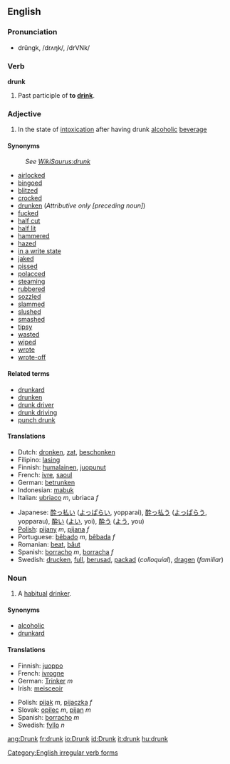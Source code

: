 ==English==

=== Pronunciation ===
*drŭngk, /drʌŋk/, /drVNk/

=== Verb ===
'''drunk'''
#Past participle of '''to [[drink]]'''.

=== Adjective ===
{{en-ad2|'''drunk'''|'''[[drunker]]'''|'''[[drunkest]]'''}}
# In the state of [[intoxication]] after having drunk [[alcoholic]] [[beverage]]

==== Synonyms ====
:''See [[:WikiSaurus:drunk|WikiSaurus:drunk]]''
*[[airlocked]]
*[[bingoed]]
*[[blitzed]]
*[[crocked]]
*[[drunken]] (''Attributive only [preceding noun]'')
*[[fucked]]
*[[half cut]]
*[[half lit]]
*[[hammered]]
*[[hazed]]
*[[in a write state]]
*[[jaked]]
*[[pissed]]
*[[polacced]]
*[[steaming]]
*[[rubbered]]
*[[sozzled]]
*[[slammed]]
*[[slushed]]
*[[smashed]]
*[[tipsy]]
*[[wasted]]
*[[wiped]]
*[[wrote]]
*[[wrote-off]]

====Related terms====
*[[drunkard]]
*[[drunken]]
*[[drunk driver]]
*[[drunk driving]]
*[[punch drunk]]

==== Translations ====
{{top}}
*Dutch: [[dronken]], [[zat]], [[beschonken]]
*Filipino: [[lasing]]
*Finnish: [[humalainen]], [[juopunut]]
*French: [[ivre]], [[saoul]]
*German: [[betrunken]]
*Indonesian: [[mabuk]]
*Italian: [[ubriaco]] ''m'', ubriaca ''f''
{{mid}}
*Japanese: [[酔っ払い]] ([[よっぱらい]], yopparai), [[酔っ払う]] ([[よっぱらう]], yopparau), [[酔い]] ([[よい]], yoi), [[酔う]] ([[よう]], you) 
*[[Polish]]: [[pijany]] ''m'', [[pijana]] ''f''
*Portuguese: [[bêbado]] ''m'', [[bêbada]] ''f''
*Romanian: [[beat]], [[băut]]
*Spanish: [[borracho]] ''m'', [[borracha]] ''f''
*Swedish: [[drucken]], [[full]], [[berusad]], [[packad]] (''colloquial''), [[dragen]] (''familiar'')
{{bottom}}

=== Noun ===
{{en-noun|drunk|drunks}}
# A [[habitual]] [[drinker]].

====Synonyms====
*[[alcoholic]]
*[[drunkard]]

====Translations====
{{top}}
*Finnish: [[juoppo]]
*French: [[ivrogne]]
*German: [[Trinker]] ''m''
*Irish: [[meisceoir]]
{{mid}}
*Polish: [[pijak]] ''m'', [[pijaczka]] ''f''
*Slovak: [[opilec#Slovak|opilec]] ''m'', [[pijan#Slovak|pijan]] ''m''
*Spanish: [[borracho]] ''m''
*Swedish: [[fyllo]] ''n''
{{bottom}}

[[Category:English irregular verb forms]]

[[ang:Drunk]]
[[fr:drunk]]
[[io:Drunk]]
[[id:Drunk]]
[[it:drunk]]
[[hu:drunk]]
